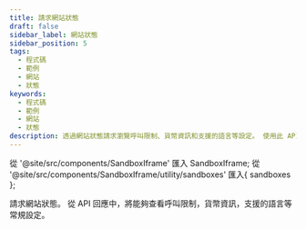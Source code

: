 ```yaml
---
title: 請求網站狀態
draft: false
sidebar_label: 網站狀態
sidebar_position: 5
tags:
  - 程式碼
  - 範例
  - 網站
  - 狀態
keywords:
  - 程式碼
  - 範例
  - 網站
  - 狀態
description: 透過網站狀態請求瀏覽呼叫限制、貨幣資訊和支援的語言等設定。 使用此 API 範例學習。
---
```


從 '@site/src/components/SandboxIframe' 匯入 SandboxIframe;
從 '@site/src/components/SandboxIframe/utility/sandboxes' 匯入{ sandboxes };

請求網站狀態。 從 API 回應中，將能夠查看呼叫限制，貨幣資訊，支援的語言等常規設定。

<SandboxIframe sandbox={sandboxes.website_status} />
